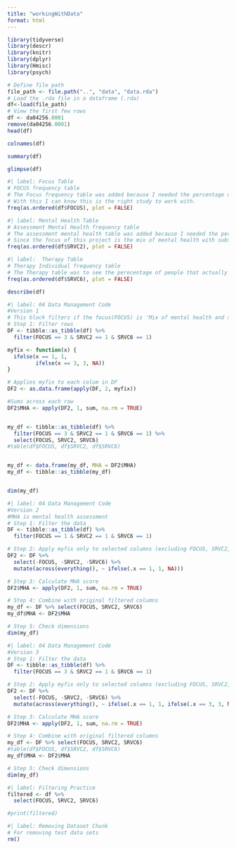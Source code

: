 ```yaml
---
title: "workingWithData"
format: html
---
```


```r
library(tidyverse)
library(descr)
library(knitr)
library(dplyr)
library(Hmisc)
library(psych)
```

```r
# Define file path
file_path <- file.path("..", "data", "data.rda")
# Load the .rda file in a dataframe (.rda)
df<-load(file_path)
# View the first few rows
df <- da04256.0001
remove(da04256.0001)
head(df)

```

```r
colnames(df)
```

```r
summary(df)
```

```r
glimpse(df)
```

```r
#| label: Focus Table
# FOCUS frequency table
# The Focus frequency table was added because I needed the percentage of the study that dealt with "substance abuse treatment services" and "mix of mental health and suibstaance abuse".
# With this I can know this is the right study to work with.
freq(as.ordered(df$FOCUS), plot = FALSE)
```

```r
#| label: Mental Health Table
# Assessment Mental Health frequency table
# The assessment mental health table was added because I needed the percantge of people that were assessed to have mental health. 
# Since the focus of this project is the mix of mental health with substance abuse, this was mandatory.
freq(as.ordered(df$SRVC2), plot = FALSE)
```

```r
#| label:  Therapy Table
# Therapy Individual frequency table
# The Therapy table was to see the perecentage of people that actually got therapy in the study.
freq(as.ordered(df$SRVC6), plot = FALSE)
```

```r
describe(df)
```

```r
#| label: 04 Data Management Code
#Version 1
# This block filters if the focus(FOCUS) is 'Mix of mental health and substance abuse', if there was an assement for mental health(SRCV2), and if there was therapy given(SRCV6).
# Step 1: Filter rows
DF <- tibble::as_tibble(df) %>%
  filter(FOCUS == 3 & SRVC2 == 1 & SRVC6 == 1)

myfix <- function(x) {
  ifelse(x == 1, 1,
         ifelse(x == 3, 3, NA))
}

# Applies myfix to each colum in DF
DF2 <- as.data.frame(apply(DF, 2, myfix))

#Sums across each row
DF2$MHA <- apply(DF2, 1, sum, na.rm = TRUE)


my_df <- tibble::as_tibble(df) %>% 
  filter(FOCUS == 3 & SRVC2 == 1 & SRVC6 == 1) %>% 
  select(FOCUS, SRVC2, SRVC6)
#table(df$FOCUS, df$SRVC2, df$SRVC6)


my_df <- data.frame(my_df, MHA = DF2$MHA)
my_df <- tibble::as_tibble(my_df)


dim(my_df)
```

```r
#| label: 04 Data Management Code
#Version 2
#MHA is mental health assessment
# Step 1: Filter the data
DF <- tibble::as_tibble(df) %>%
  filter(FOCUS == 1 & SRVC2 == 1 & SRVC6 == 1)

# Step 2: Apply myfix only to selected columns (excluding FOCUS, SRVC2, SRVC6)
DF2 <- DF %>%
  select(-FOCUS, -SRVC2, -SRVC6) %>%
  mutate(across(everything(), ~ ifelse(.x == 1, 1, NA)))

# Step 3: Calculate MHA score
DF2$MHA <- apply(DF2, 1, sum, na.rm = TRUE)

# Step 4: Combine with original filtered columns
my_df <- DF %>% select(FOCUS, SRVC2, SRVC6)
my_df$MHA <- DF2$MHA

# Step 5: Check dimensions
dim(my_df)
```

```r
#| label: 04 Data Management Code
#Version 3
# Step 1: Filter the data
DF <- tibble::as_tibble(df) %>%
  filter(FOCUS == 3 & SRVC2 == 1 & SRVC6 == 1)

# Step 2: Apply myfix only to selected columns (excluding FOCUS, SRVC2, SRVC6)
DF2 <- DF %>%
  select(-FOCUS, -SRVC2, -SRVC6) %>%
  mutate(across(everything(), ~ ifelse(.x == 1, 1, ifelse(.x == 3, 3, NA))))

# Step 3: Calculate MHA score
DF2$MHA <- apply(DF2, 1, sum, na.rm = TRUE)

# Step 4: Combine with original filtered columns
my_df <- DF %>% select(FOCUS, SRVC2, SRVC6)
#table(df$FOCUS, df$SRVC2, df$SRVC6)
my_df$MHA <- DF2$MHA

# Step 5: Check dimensions
dim(my_df)
```

```r
#| label: Filtering Practice
filtered <- df %>%
  select(FOCUS, SRVC2, SRVC6)

#print(filtered)
```

```r
#| label: Removing Dataset Chunk
# For removing test data sets
rm()
```
